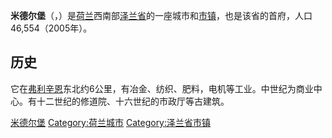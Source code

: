 {{Infobox Settlement
|name          = 米德尔堡
|native_name   = Middelburg
|image_skyline = 20040103 Middelburg Stadhuis.jpg
|image_flag = flag_middelburg.gif
|flag_size = 120x100px
|image_shield = Arms middelburg.png
|shield_size = 120x100px
|image_map = LocatieMiddelburg.png
|mapsize = 280px
|subdivision_type = [[世界政區索引|国家]]
|subdivision_name = {{NL}}
|subdivision_type1 = [[荷蘭省份|省份]]
|subdivision_name1 = [[泽蘭省|泽蘭省]]
|area_footnotes = (2006)
|area_total_km2 = 53.05
|area_land_km2 = 48.64
|area_water_km2 = 4.41
|population_as_of = 2007年6月1日
|population_note = Source: [[荷蘭統計局|CBS]], [http://statline.cbs.nl/ Statline].
|settlement_type = 城市和[[市镇_(荷兰)|市镇]]
|population_total = 47308
|population_density_km2 = 973
|timezone = [[歐洲中部時間|CET]]
|utc_offset = +1
|timezone_DST = [[歐洲中部夏令時間|CEST]]
|utc_offset_DST = +2
|latd = 51
|latm = 30
|latNS = N
|longd = 3
|longm = 37
|longEW = E
}}
'''米德尔堡'''（{{lang-nl|Middelburg}}，{{IPA-nl|ˈmɪdəlbʏrx|lang|244 Middelburg.ogg}}）是[[荷兰|荷兰]]西南部[[泽兰省|泽兰省]]的一座城市和[[市镇_(荷兰)|市镇]]，也是该省的首府，人口46,554（2005年）。

==历史==
它在[[弗利辛恩|弗利辛恩]]东北约6公里，有冶金、纺织、肥料，电机等工业。中世纪为商业中心。有十二世纪的修道院、十六世纪的市政厅等古建筑。

{{Netherlands-geo-stub}}
{{Authority control}}
{{DEFAULTSORT:Middelburg}}
{{Zeeland Province}}
{{荷蘭行政區劃首府}}
[[Category:米德尔堡|]]
[[Category:荷兰城市|Category:荷兰城市]]
[[Category:泽兰省市镇|Category:泽兰省市镇]]